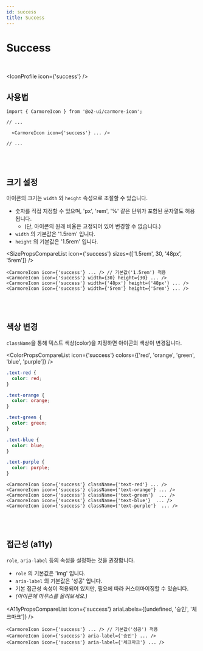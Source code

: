 ```yaml
---
id: success
title: Success
---
```




# Success

<br />

<IconProfile icon={'success'} />

## 사용법

```tsx
import { CarmoreIcon } from '@o2-ui/carmore-icon';

// ...

  <CarmoreIcon icon={'success'} ... />

// ...
```

<br />
<br />

## 크기 설정

아이콘의 크기는 `width` 와 `height` 속성으로 조절할 수 있습니다.

- 숫자를 직접 지정할 수 있으며, 'px', 'rem', '%' 같은 단위가 포함된 문자열도 허용됩니다.
  - (단, 아이콘의 원래 비율은 고정되어 있어 변경할 수 없습니다.)
- `width` 의 기본값은 '1.5rem' 입니다.
- `height` 의 기본값은 '1.5rem' 입니다.

<SizePropsCompareList icon={'success'} sizes={['1.5rem', 30, '48px', '5rem']} />

```tsx
<CarmoreIcon icon={'success'} ... /> // 기본값('1.5rem') 적용
<CarmoreIcon icon={'success'} width={30} height={30} ... />
<CarmoreIcon icon={'success'} width={'48px'} height={'48px'} ... />
<CarmoreIcon icon={'success'} width={'5rem'} height={'5rem'} ... />
```

<br />
<br />

## 색상 변경

`className`을 통해 텍스트 색상(color)을 지정하면 아이콘의 색상이 변경됩니다.

<ColorPropsCompareList icon={'success'} colors={['red', 'orange', 'green', 'blue', 'purple']} />

```css
.text-red {
  color: red;
}

.text-orange {
  color: orange;
}

.text-green {
  color: green;
}

.text-blue {
  color: blue;
}

.text-purple {
  color: purple;
}
```

```tsx
<CarmoreIcon icon={'success'} className={'text-red'} ... />
<CarmoreIcon icon={'success'} className={'text-orange'} ... />
<CarmoreIcon icon={'success'} className={'text-green'}  ... />
<CarmoreIcon icon={'success'} className={'text-blue'}  ... />
<CarmoreIcon icon={'success'} className={'text-purple'}  ... />
```

<br />
<br />

## 접근성 (a11y)

`role`, `aria-label` 등의 속성을 설정하는 것을 권장합니다.

- `role` 의 기본값은 'img' 입니다.
- `aria-label` 의 기본값은 '성공' 입니다.
- 기본 접근성 속성이 적용되어 있지만, 필요에 따라 커스터마이징할 수 있습니다.
- _(아이콘에 마우스를 올려보세요.)_

<A11yPropsCompareList icon={'success'} ariaLabels={[undefined, '승인', '체크마크']} />

```tsx
<CarmoreIcon icon={'success'} ... /> // 기본값('성공') 적용
<CarmoreIcon icon={'success'} aria-label={'승인'} ... />
<CarmoreIcon icon={'success'} aria-label={'체크마크'} ... />
```
